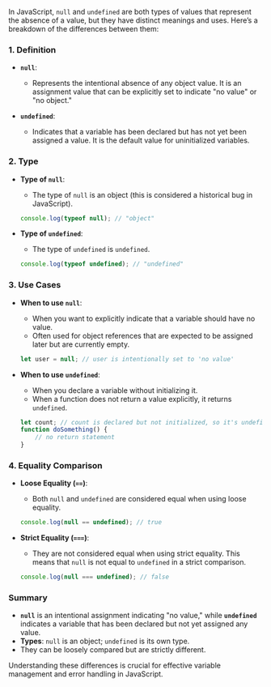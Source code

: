 In JavaScript, `null` and `undefined` are both types of values that represent the absence of a value, but they have distinct meanings and uses. Here’s a breakdown of the differences between them:

### 1. Definition

- **`null`**: 
  - Represents the intentional absence of any object value. It is an assignment value that can be explicitly set to indicate "no value" or "no object."
  
- **`undefined`**: 
  - Indicates that a variable has been declared but has not yet been assigned a value. It is the default value for uninitialized variables.

### 2. Type

- **Type of `null`**: 
  - The type of `null` is an object (this is considered a historical bug in JavaScript).
  ```javascript
  console.log(typeof null); // "object"
  ```

- **Type of `undefined`**: 
  - The type of `undefined` is `undefined`.
  ```javascript
  console.log(typeof undefined); // "undefined"
  ```

### 3. Use Cases

- **When to use `null`**:
  - When you want to explicitly indicate that a variable should have no value.
  - Often used for object references that are expected to be assigned later but are currently empty.

  ```javascript
  let user = null; // user is intentionally set to 'no value'
  ```

- **When to use `undefined`**:
  - When you declare a variable without initializing it.
  - When a function does not return a value explicitly, it returns `undefined`.

  ```javascript
  let count; // count is declared but not initialized, so it's undefined
  function doSomething() {
      // no return statement
  }
  ```

### 4. Equality Comparison

- **Loose Equality (`==`)**:
  - Both `null` and `undefined` are considered equal when using loose equality.
  
  ```javascript
  console.log(null == undefined); // true
  ```

- **Strict Equality (`===`)**:
  - They are not considered equal when using strict equality. This means that `null` is not equal to `undefined` in a strict comparison.
  
  ```javascript
  console.log(null === undefined); // false
  ```

### Summary

- **`null`** is an intentional assignment indicating "no value," while **`undefined`** indicates a variable that has been declared but not yet assigned any value.
- **Types**: `null` is an object; `undefined` is its own type.
- They can be loosely compared but are strictly different.

Understanding these differences is crucial for effective variable management and error handling in JavaScript.